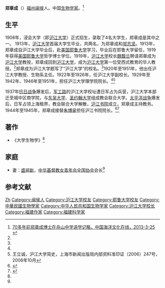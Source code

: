 '''郑章成'''（{{bd|1885年||1963年|}}）[[福州|福州]][[闽侯|闽侯]]人。中国[[生物学家|生物学家]]。<ref name=zghywh>[http://www.cseac.com/Article_Show.asp?ArticleID=15374 70多年前郑章成博士在舟山中学讲学记略，中国海洋文化在线，2013-3-25] {{Wayback|url=http://www.cseac.com/Article_Show.asp?ArticleID=15374 |date=20130330182557 }}</ref>

==生平==
1908年，浸会大学（即[[沪江大学|沪江大学]]）正式招生，录取了4名大学生，郑章成是其中之一。 1913年，[[沪江大学|沪江大学]]首届大学生毕业，共两名，为郑章成和[[邬志坚|邬志坚]]。1913年，郑章成自沪江大学毕业后，赴[[美国|美国]][[耶鲁大学|耶鲁大学]]学习，毕业后在耶鲁大学留任，1919年获得[[美国|美国]][[耶鲁大学|耶鲁大学]]哲学博士学位。1919年，[[沪江大学|沪江大学]]校长[[魏馥兰|魏馥兰]]聘请郑章成为[[沪江大学|沪江大学]]教授，郑章成回到[[沪江大学|沪江大学]]，成为[[沪江大学|沪江大学]]第一位受西式教育的华人教授。<ref name=zghywh/>郑章成为沪江大学题写了“沪江大学”的校名。<ref name=dag/>1920年至1951年，他出任沪江大学教授、生物系主任。1922年至1926年，任沪江大学副校长。1929年至1942年、1946年至1951年，担任沪江大学理学院院长。<ref name=zghywh/><ref name=wang>王立诚，沪江大学简史，上海市新闻出版局内部资料准印证（2006）247号，2006年10月</ref>

1937年[[抗日战争|抗日战争]]爆发后，[[军工路|军工路]]的沪江大学校址遭日军占为兵营，沪江大学本部迁至城中区商学院，与[[东吴大学|东吴大学]]、[[上海圣约翰大学|圣约翰大学]]组成教会联合大学。[[太平洋战争|太平洋战争]]爆发后，日军占领上海租界，教会联合大学解散，[[沪江书院|沪江书院]]成立，郑章成主持教务。1944年至1945年，郑章成接替[[朱博泉|朱博泉]]担任沪江书院院长。<ref name=dag>{{Cite web |url=http://dag.usst.edu.cn/s/11/t/63/11/09/info4361.htm |title=翰墨犹存念故人——记“沪江大学”校名题写者郑章成先生，上海理工大学档案馆，2008-10-07 |accessdate=2013-03-30 |archive-date=2016-10-15 |archive-url=https://web.archive.org/web/20161015080858/http://dag.usst.edu.cn/s/11/t/63/11/09/info4361.htm |dead-url=no }}</ref><ref>{{Cite web |url=http://dag.usst.edu.cn/s/11/t/63/p/1/c/125/d/194/list.htm |title=历任领导，上海理工大学档案馆，于2013-03-26查阅 |accessdate=2013-03-30 |archive-date=2012-01-04 |archive-url=https://web.archive.org/web/20120104092304/http://dag.usst.edu.cn/s/11/t/63/p/1/c/125/d/194/list.htm |dead-url=no }}</ref>

==著作==
*《大学生物学》<ref name=zghywh/>

==家庭==
*妻：[[盛祖新|盛祖新]]，[[中华基督教女青年会全国协会|中华基督教女青年会全国协会]]会长<ref name=zghywh/>

==参考文献==
{{reflist}}

{{DEFAULTSORT:Zheng郑}}
[[Category:郑姓|Zh]]
[[Category:闽侯人|Category:闽侯人]]
[[Category:沪江大学校友|Category:沪江大学校友]]
[[Category:耶鲁大学校友|Category:耶鲁大学校友]]
[[Category:中華民國生物學家|Category:中華民國生物學家]]
[[Category:中华人民共和国生物学家|Category:中华人民共和国生物学家]]
[[Category:沪江大学校长|Category:沪江大学校长]]
[[Category:福建作家|Category:福建作家]]
[[Category:福建科学家|Category:福建科学家]]